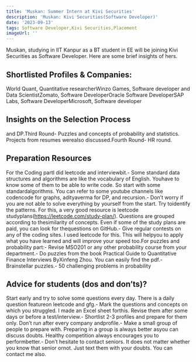 ```yaml
---
title: 'Muskan: Summer Intern at Kivi Securities'
description: 'Muskan: Kivi Securities(Software Developer)'
date: '2023-09-13'
tags: Software Developer,Kivi Securities,Placement
imageUrl: ''
---
```


Muskan, studying in IIT Kanpur as a BT student in EE will be joining Kivi Securities as Software Developer. Here are some brief insights of hers.

## Shortlisted Profiles & Companies:
World Quant, Quantitative researcherWinzo Games, Software developer and Data ScientistZomato, Software DeveloperOracle Software DeveloperSAP Labs, Software DeveloperMicrosoft, Software developer

## Insights on the Selection Process
and DP.Third Round- Puzzles and concepts of probability and statistics. Projects from resumes werealso discussed.Fourth Round- HR round.

##  Preparation Resources
For the Coding partI did leetcode and interviewbit.- Some standard data structures and algorithms are like the vocabulary of English. Youhave to know some of them to be able to write code. So start with some standardalgorithms. You can refer to some youtube channels like codencode for graphs, adityaverma for DP, and recursion.- Don’t worry if you are not able to solve everything by yourself from the start. Try toidentify the patterns. For this, a very good resource is leetcode studyplans(https://leetcode.com/study-plan/). Questions are grouped according to thesimilarity of concepts. Even if some of the study plans are paid, you can look for thequestions on GitHub.- Give regular contests on any of the coding sites. I used leetcode for this. This will helpyou to apply what you have learned and will improve your speed too.For puzzles and probability part:- Revise MSO201 or any other probability course from your department.- Do puzzles from the book Practical Guide to Quantitative Finance Interviews ByXinfeng Zhou. You can easily find the pdf.- Brainstellar puzzles.- 50 challenging problems in probability

## Advice for students (dos and don’ts)? 
Start early and try to solve some questions every day. There is a daily question featureon leetcode and gfg.- Mark the questions and concepts on which you struggled. I made an Excel sheet forthis. Revise them after some days or before a test/interview.- Shortlist 2-3 profiles and prepare for them only. Don’t run after every company andprofile.- Make a small group of people to prepare with. Preparing in a group is always better asyou can discuss doubts. Healthy competition always encourages you to performbetter.- Don’t hesitate to contact seniors. It does not matter whether you know that senior ornot. Just text them with your doubts. You can contact me also.

